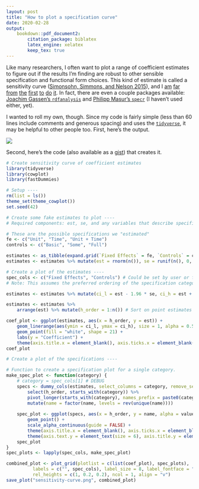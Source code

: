 ```yaml
---
layout: post
title: "How to plot a specification curve"
date: 2020-02-28
output:
    bookdown::pdf_document2:
        citation_package: biblatex
        latex_engine: xelatex
        keep_tex: true
---
```


Like many researchers, I often want to plot a range of coefficient estimates to figure out if the results I'm finding are robust to other sensible specification and functional form choices. This kind of estimate is called a sensitivity curve ([Simonsohn, Simmons, and Nelson 2015](https://papers.ssrn.com/sol3/papers.cfm?abstract_id=2694998)), and I [am](https://twitter.com/ArielOrtizBobea/status/1233224906709618689) [far](https://twitter.com/hhsievertsen/status/1188780383736909825) [from](https://twitter.com/deaneckles/status/1171175422219866112) [the](https://twitter.com/icymi_r/status/1208660197763362816) [first](https://twitter.com/JoachimGassen/status/1122410367915823104) [to](https://twitter.com/Bachl/status/1200325153902780417) [do](https://twitter.com/JoachimGassen/status/1203326365715619840) [it](https://twitter.com/thaddunning/status/1146505592682504194). In fact, there are even a couple packages available: [Joachim Gassen's `rdfanalysis`](https://github.com/joachim-gassen/rdfanalysis) and [Philipp Masur's `specr`](https://github.com/masurp/specr) (I haven't used either, yet).

I wanted to roll my own, though. Since my code is fairly simple (less than 60 lines include comments and generous spacing) and uses the [`tidyverse`](https://www.tidyverse.org/), it may be helpful to other people too. First, here's the output.

![](/static/img/specification-curve.png)

Second, here's the code (also available as a [gist](https://gist.github.com/pbaylis/dbb0202786412afe80c42e19afec5284)) that creates it.

```r
# Create sensitivity curve of coefficient estimates
library(tidyverse)
library(cowplot)
library(fastDummies)

# Setup ----
rm(list = ls())
theme_set(theme_cowplot())
set.seed(42)

# Create some fake estimates to plot ----
# Required components: est, se, and any variables that describe specifications

# These are the possible specifications we "estimated"
fe <- c("Unit", "Time", "Unit + Time")
controls <- c("Basic", "Some", "Full")

estimates <- as_tibble(expand.grid(`Fixed Effects` = fe, `Controls` = controls))
estimates <- estimates %>% mutate(est = rnorm(n()), se = runif(n(), 0, 0.1))

# Create a plot of the estimates ----
spec_cols <- c("Fixed Effects", "Controls") # Could be set by user or figured out
# Note: This assumes the preferred ordering of the specification categories is the order in which they are given

estimates <- estimates %>% mutate(ci_l = est - 1.96 * se, ci_h = est + 1.96 * se)

estimates <- estimates %>% 
    arrange(est) %>% mutate(h_order = 1:n()) # Sort on point estimates for horizontal ordering

coef_plot <- ggplot(estimates, aes(x = h_order, y = est)) + 
    geom_linerange(aes(ymin = ci_l, ymax = ci_h), size = 1, alpha = 0.5) + 
    geom_point(fill = "white", shape = 21) + 
    labs(y = "Coefficient") + 
    theme(axis.title.x = element_blank(), axis.ticks.x = element_blank(), axis.line.x = element_blank(), axis.text.x = element_blank())
coef_plot

# Create a plot of the specifications ----

# Function to create a specification plot for a single category. 
make_spec_plot <- function(category) {
    # category = spec_cols[1] # DEBUG
    specs <- dummy_cols(estimates, select_columns = category, remove_selected_columns = T) %>%
        select(h_order, starts_with(category)) %>% 
        pivot_longer(starts_with(category), names_prefix = paste0(category, "_")) %>%
        mutate(name = factor(name, levels = rev(unique(name)))) 
    
    spec_plot <- ggplot(specs, aes(x = h_order, y = name, alpha = value)) +
        geom_point() + 
        scale_alpha_continuous(guide = FALSE) +
        theme(axis.title.x = element_blank(), axis.ticks.x = element_blank(), axis.line.x = element_blank(), axis.text.x = element_blank()) + 
        theme(axis.text.y = element_text(size = 6), axis.title.y = element_blank(), axis.ticks.y = element_blank(), axis.line.y = element_blank())
    spec_plot    
}
spec_plots <- lapply(spec_cols, make_spec_plot)

combined_plot <- plot_grid(plotlist = c(list(coef_plot), spec_plots), 
          labels = c("", spec_cols), label_size = 8, label_fontface = "italic", vjust = 0.5, hjust = -0.1,
          rel_heights = c(1, 0.2, 0.2), ncol = 1, align = "v")
save_plot("sensitivity-curve.png", combined_plot)
```
